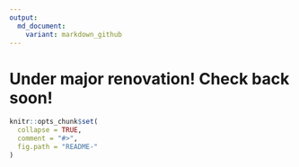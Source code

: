 ```yaml
---
output:
  md_document:
    variant: markdown_github
---
```


<!-- README.md is generated from README.Rmd. Please edit that file -->

# Under major renovation! Check back soon!

```r
knitr::opts_chunk$set(
  collapse = TRUE,
  comment = "#>",
  fig.path = "README-"
)
```
